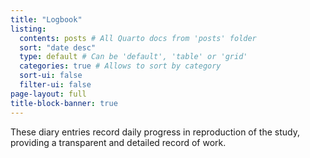 ```yaml
---
title: "Logbook"
listing:
  contents: posts # All Quarto docs from 'posts' folder
  sort: "date desc"
  type: default # Can be 'default', 'table' or 'grid'
  categories: true # Allows to sort by category
  sort-ui: false
  filter-ui: false
page-layout: full
title-block-banner: true
---
```


These diary entries record daily progress in reproduction of the study, providing a transparent and detailed record of work.
